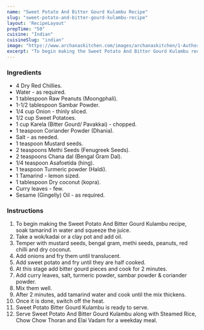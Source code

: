 ---
name: "Sweet Potato And Bitter Gourd Kulambu Recipe"
slug: "sweet-potato-and-bitter-gourd-kulambu-recipe"
layout: 'RecipeLayout'
prepTime: "50"
cuisine: "Indian"
cuisineSlug: "indian"
image: "https://www.archanaskitchen.com/images/archanaskitchen/1-Author/Neeru_Srikanth/Sweet_Potato__Bitter_Guard_Kulambu.jpg"
excerpt: "To begin making the Sweet Potato And Bitter Gourd Kulambu recipe, soak tamarind in water and squeeze the juice"
---

### Ingredients

- 4 Dry Red Chillies.
- Water - as required.
- 1 tablespoon Raw Peanuts (Moongphali).
- 1-1/2 tablespoon Sambar Powder.
- 1/4 cup Onion - thinly sliced.
- 1/2 cup Sweet Potatoes.
- 1 cup Karela (Bitter Gourd/ Pavakkai) - chopped.
- 1 teaspoon Coriander Powder (Dhania).
- Salt - as needed.
- 1 teaspoon Mustard seeds.
- 2 teaspoons Methi Seeds (Fenugreek Seeds).
- 2 teaspoons Chana dal (Bengal Gram Dal).
- 1/4 teaspoon Asafoetida (hing).
- 1 teaspoon Turmeric powder (Haldi).
- 1 Tamarind - lemon sized.
- 1 tablespoon Dry coconut (kopra).
- Curry leaves - few.
- Sesame (Gingelly) Oil - as required.

### Instructions

1. To begin making the Sweet Potato And Bitter Gourd Kulambu recipe, soak tamarind in water and squeeze the juice.
1. Take a wok/kadai or a clay pot and add oil.
1. Temper with mustard seeds, bengal gram, methi seeds, peanuts, red chilli and dry coconut.
1. Add onions and fry them until translucent.
1. Add sweet potato and fry until they are half cooked.
1. At this stage add bitter gourd pieces and cook for 2 minutes.
1. Add curry leaves, salt, turmeric powder, sambar powder & coriander powder.
1. Mix them well.
1. After 2 minutes, add tamarind water and cook until the mix thickens.
1. Once it is done, switch off the heat.
1. Sweet Potato Bitter Gourd Kulambu is ready to serve.
1. Serve Sweet Potato And Bitter Gourd Kulambu along with Steamed Rice, Chow Chow Thoran and Elai Vadam for a weekday meal.
